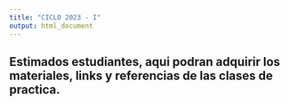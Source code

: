 ```yaml
---
title: "CICLO 2023 - I"
output: html_document
---
```


## Estimados estudiantes, aqui podran adquirir los materiales, links y referencias de las clases de practica.
